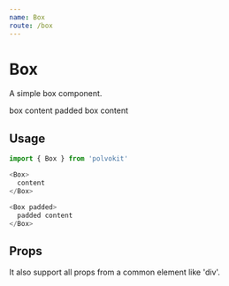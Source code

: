 ```yaml
---
name: Box
route: /box
---
```



# Box

A simple box component.

<Playground>
  <VerticalSpacer>
    <Box>box content</Box>
    <Box padded>
      padded box content
    </Box>
  </VerticalSpacer>
</Playground>

## Usage

```js
import { Box } from 'polvokit'

<Box>
  content
</Box>

<Box padded>
  padded content
</Box>
```

## Props

<Props of={Box} />

It also support all props from a common element like 'div'.
